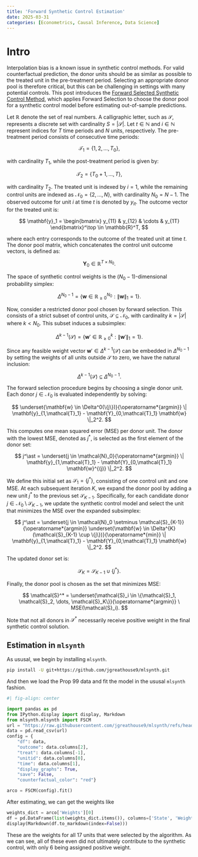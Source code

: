```yaml
---
title: 'Forward Synthetic Control Estimation'
date: 2025-03-31
categories: [Econometrics, Causal Inference, Data Science]
---
```

# Intro
Interpolation bias is a known issue in synthetic control methods. For valid counterfactual prediction, the donor units should be as similar as possible to the treated unit in the pre-treatment period. Selecting an appropriate donor pool is therefore critical, but this can be challenging in settings with many potential controls. This post introduces the [Forward Selected Synthetic Control Method](https://doi.org/10.1016/j.econlet.2024.111976), which applies Forward Selection to choose the donor pool for a synthetic control model before estimating out-of-sample predictions.

Let $\mathbb{R}$ denote the set of real numbers. A calligraphic letter, such as $\mathcal{S}$, represents a discrete set with cardinality $S = |\mathcal{S}|$. Let $t \in \mathbb{N}$ and $i \in \mathbb{N}$ represent indices for $T$ time periods and $N$ units, respectively. The pre-treatment period consists of consecutive time periods:

$$
\mathcal{T}_1 = \{1, 2, \dots, T_0\},
$$

with cardinality $T_1$, while the post-treatment period is given by:

$$
\mathcal{T}_2 = \{T_0 + 1, \dots, T\},
$$

with cardinality $T_2$. The treated unit is indexed by $i = 1$, while the remaining control units are indexed as $\mathcal{N}_0 = \{2, \dots, N\}$, with cardinality $N_0 = N - 1$. The observed outcome for unit $i$ at time $t$ is denoted by $y_{it}$. The outcome vector for the treated unit is:

$$
\mathbf{y}_1 = \begin{bmatrix} y_{11} & y_{12} & \cdots & y_{1T} \end{bmatrix}^\top \in \mathbb{R}^T,
$$

where each entry corresponds to the outcome of the treated unit at time $t$. The donor pool matrix, which concatenates the control unit outcome vectors, is defined as:

$$
\mathbf{Y}_0 \in \mathbb{R}^{T \times N_0}.
$$

The space of synthetic control weights is the $(N_0-1)$-dimensional probability simplex:

$$
\Delta^{N_0 - 1} = \left\{ \mathbf{w} \in \mathbb{R}_{\geq 0}^{N_0} : \|\mathbf{w}\|_1 = 1 \right\}.
$$

Now, consider a restricted donor pool chosen by forward selection. This consists of a strict subset of control units, $\mathcal{S} \subseteq \mathcal{N}_0$, with cardinality $k = |\mathcal{S}|$ where $k < N_0$. This subset induces a subsimplex:

$$
\Delta^{k - 1}(\mathcal{S}) = \left\{ \mathbf{w}' \in \mathbb{R}_{\geq 0}^{k} : \|\mathbf{w}'\|_1 = 1 \right\}.
$$

Since any feasible weight vector $\mathbf{w}' \in \Delta^{k-1}(\mathcal{S})$ can be embedded in $\Delta^{N_0-1}$ by setting the weights of all units outside $\mathcal{S}$ to zero, we have the natural inclusion:

$$
\Delta^{k - 1}(\mathcal{S}) \subseteq \Delta^{N_0 - 1}.
$$

The forward selection procedure begins by choosing a single donor unit. Each donor $j \in \mathcal{N}_0$ is evaluated independently by solving:

$$
\underset{\mathbf{w} \in \Delta^0(\{j\})}{\operatorname*{argmin}} \| \mathbf{y}_{1,\mathcal{T}_1} - \mathbf{Y}_{0,\mathcal{T}_1} \mathbf{w} \|_2^2.
$$

This computes one mean squared error (MSE) per donor unit. The donor with the lowest MSE, denoted as $j^\ast$, is selected as the first element of the donor set:

$$
 j^\ast = \underset{j \in \mathcal{N}_0}{\operatorname*{argmin}} \| \mathbf{y}_{1,\mathcal{T}_1} - \mathbf{Y}_{0,\mathcal{T}_1} \mathbf{w}^{(j)} \|_2^2.
$$

We define this initial set as $\mathcal{S}_1 = \{j^\ast\}$, consisting of one control unit and one MSE. At each subsequent iteration $K$, we expand the donor pool by adding a new unit $j^\ast$ to the previous set $\mathcal{S}_{K-1}$. Specifically, for each candidate donor $j \in \mathcal{N}_0 \setminus \mathcal{S}_{K-1}$, we update the synthetic control model and select the unit that minimizes the MSE over the expanded subsimplex:

$$
 j^\ast = \underset{j \in \mathcal{N}_0 \setminus \mathcal{S}_{K-1}}{\operatorname*{argmin}} \underset{\mathbf{w} \in \Delta^{K}(\mathcal{S}_{K-1} \cup \{j\})}{\operatorname*{min}} \| \mathbf{y}_{1,\mathcal{T}_1} - \mathbf{Y}_{0,\mathcal{T}_1} \mathbf{w} \|_2^2.
$$

The updated donor set is:

$$
\mathcal{S}_K = \mathcal{S}_{K-1} \cup \{j^*\}.
$$

Finally, the donor pool is chosen as the set that minimizes MSE:

$$
\mathcal{S}^* = \underset{\mathcal{S}_i \in \{\mathcal{S}_1, \mathcal{S}_2, \dots, \mathcal{S}_K\}}{\operatorname*{argmin}} \ MSE(\mathcal{S}_i).
$$

Note that not all donors in $\mathcal{S}^*$ necessarily receive positive weight in the final synthetic control solution.

## Estimation in ```mlsynth```

As ususal, we begin by installing ```mlsynth```.

```bash
pip install -U git+https://github.com/jgreathouse9/mlsynth.git
```

And then we load the Prop 99 data and fit the model in the ususal ```mlsynth``` fashion.

```python
#| fig-align: center

import pandas as pd
from IPython.display import display, Markdown
from mlsynth.mlsynth import FSCM
url = "https://raw.githubusercontent.com/jgreathouse9/mlsynth/refs/heads/main/basedata/smoking_data.csv"
data = pd.read_csv(url)
config = {
    "df": data,
    "outcome": data.columns[2],
    "treat": data.columns[-1],
    "unitid": data.columns[0],
    "time": data.columns[1],
    "display_graphs": True,
    "save": False,
    "counterfactual_color": "red"}

arco = FSCM(config).fit()
```

After estimating, we can get the weights like

```python
weights_dict = arco['Weights'][0]
df = pd.DataFrame(list(weights_dict.items()), columns=['State', 'Weight'])
display(Markdown(df.to_markdown(index=False)))
```
These are the weights for all 17 units that were selected by the algorithm. As we can see, all of these even did not ultimately contribute to the synthetic control, with only 6 being assigned positive weight.
